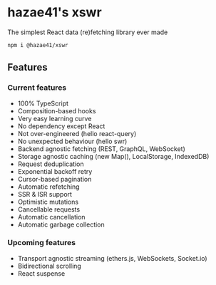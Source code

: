 # hazae41's xswr

The simplest React data (re)fetching library ever made

```bash
npm i @hazae41/xswr
```

## Features

### Current features 

- 100% TypeScript
- Composition-based hooks
- Very easy learning curve
- No dependency except React
- Not over-engineered (hello react-query)
- No unexpected behaviour (hello swr)
- Backend agnostic fetching (REST, GraphQL, WebSocket)
- Storage agnostic caching (new Map(), LocalStorage, IndexedDB)
- Request deduplication
- Exponential backoff retry
- Cursor-based pagination
- Automatic refetching
- SSR & ISR support
- Optimistic mutations
- Cancellable requests
- Automatic cancellation
- Automatic garbage collection

### Upcoming features

- Transport agnostic streaming (ethers.js, WebSockets, Socket.io)
- Bidirectional scrolling
- React suspense